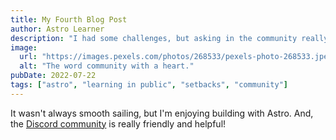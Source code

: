```yaml
---
title: My Fourth Blog Post
author: Astro Learner
description: "I had some challenges, but asking in the community really helped!"
image:
  url: "https://images.pexels.com/photos/268533/pexels-photo-268533.jpeg?auto=compress&cs=tinysrgb&w=1260&h=750&dpr=2"
  alt: "The word community with a heart."
pubDate: 2022-07-22
tags: ["astro", "learning in public", "setbacks", "community"]
---
```


It wasn't always smooth sailing, but I'm enjoying building with Astro. And, the [Discord community](https://astro.build/chat) is really friendly and helpful!